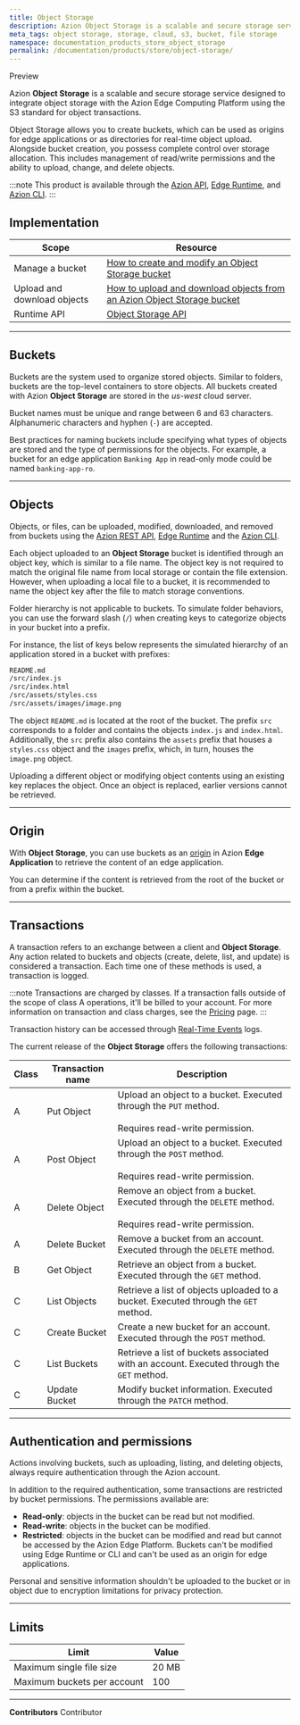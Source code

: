 ```yaml
---
title: Object Storage
description: Azion Object Storage is a scalable and secure storage service designed to integrate object storage with the Azion Edge Computing Platform using the S3 standard.
meta_tags: object storage, storage, cloud, s3, bucket, file storage
namespace: documentation_products_store_object_storage
permalink: /documentation/products/store/object-storage/
---
```



<Badge variant="accent">
  Preview
</Badge>

Azion **Object Storage** is a scalable and secure storage service designed to integrate object storage with the Azion Edge Computing Platform using the S3 standard for object transactions. 

Object Storage allows you to create buckets, which can be used as origins for edge applications or as directories for real-time object upload. Alongside bucket creation, you possess complete control over storage allocation. This includes management of read/write permissions and the ability to upload, change, and delete objects.

:::note
This product is available through the [Azion API](https://api.azion.com), [Edge Runtime](/en/documentation/devtools/runtime/overview/), and [Azion CLI](/en/documentation/products/azion-cli/overview/).
:::

## Implementation

| Scope | Resource |
| --- | --- |
| Manage a bucket | [How to create and modify an Object Storage bucket](/en/documentation/products/guides/create-and-modify-bucket/) |
| Upload and download objects | [How to upload and download objects from an Azion Object Storage bucket](/en/documentation/products/guides/upload-and-download-objects-from-bucket/) |
| Runtime API | [Object Storage API](/en/documentation/devtools/runtime/api-reference/storage/) |

---

## Buckets

Buckets are the system used to organize stored objects. Similar to folders, buckets are the top-level containers to store objects. All buckets created with Azion **Object Storage** are stored in the *us-west* cloud server.

Bucket names must be unique and range between 6 and 63 characters. Alphanumeric characters and hyphen (`-`) are accepted. 

Best practices for naming buckets include specifying what types of objects are stored and the type of permissions for the objects. For example, a bucket for an edge application `Banking App` in read-only mode could be named `banking-app-ro`.

---

## Objects

Objects, or files, can be uploaded, modified, downloaded, and removed from buckets using the [Azion REST API](https://api.azion.com), [Edge Runtime](/en/documentation/devtools/runtime/overview/) and the [Azion CLI](/en/documentation/products/azion-cli/overview/).

Each object uploaded to an **Object Storage** bucket is identified through an object key, which is similar to a file name. The object key is not required to match the original file name from local storage or contain the file extension. However, when uploading a local file to a bucket, it is recommended to name the object key after the file to match storage conventions.

Folder hierarchy is not applicable to buckets. To simulate folder behaviors, you can use the forward slash (`/`) when creating keys to categorize objects in your bucket into a prefix.

For instance, the list of keys below represents the simulated hierarchy of an application stored in a bucket with prefixes:

```bash
README.md
/src/index.js
/src/index.html
/src/assets/styles.css
/src/assets/images/image.png
```

The object `README.md` is located at the root of the bucket. The prefix `src` corresponds to a folder and contains the objects `index.js` and `index.html`. Additionally, the `src` prefix also contains the `assets` prefix that houses a `styles.css` object and the `images` prefix, which, in turn, houses the `image.png` object.

Uploading a different object or modifying object contents using an existing key replaces the object. Once an object is replaced, earlier versions cannot be retrieved.

---

## Origin

With **Object Storage**, you can use buckets as an [origin](/en/documentation/products/build/edge-application/origins/#object-storage) in Azion **Edge Application** to retrieve the content of an edge application.

You can determine if the content is retrieved from the root of the bucket or from a prefix within the bucket.

---

## Transactions

A transaction refers to an exchange between a client and **Object Storage**. Any action related to buckets and objects (create, delete, list, and update) is considered a transaction. Each time one of these methods is used, a transaction is logged. 

:::note
Transactions are charged by classes. If a transaction falls outside of the scope of class A operations, it'll be billed to your account. For more information on transaction and class charges, see the [Pricing](https://www.azion.com/en/pricing/) page.
:::

Transaction history can be accessed through [Real-Time Events](/en/documentation/products/observe/real-time-events/) logs.

The current release of the **Object Storage** offers the following transactions:

| Class | Transaction name | Description |
| --- | --- | --- |
| A | Put Object | Upload an object to a bucket. Executed through the `PUT` method. <br></br>Requires read-write permission. |
| A | Post Object | Upload an object to a bucket. Executed through the `POST` method. <br></br>Requires read-write permission. |
| A | Delete Object | Remove an object from a bucket. Executed through the `DELETE` method. <br></br>Requires read-write permission. |
| A | Delete Bucket | Remove a bucket from an account. Executed through the `DELETE` method. |
| B | Get Object | Retrieve an object from a bucket. Executed through the `GET` method. |
| C | List Objects | Retrieve a list of objects uploaded to a bucket. Executed through the `GET` method. |
| C | Create Bucket | Create a new bucket for an account. Executed through the `POST` method. |
| C | List Buckets | Retrieve a list of buckets associated with an account. Executed through the `GET` method. |
| C | Update Bucket | Modify bucket information. Executed through the `PATCH` method. |

---

## Authentication and permissions

Actions involving buckets, such as uploading, listing, and deleting objects, always require authentication through the Azion account.

In addition to the required authentication, some transactions are restricted by bucket permissions. The permissions available are:

- **Read-only**: objects in the bucket can be read but not modified.
- **Read-write**: objects in the bucket can be modified.
- **Restricted**: objects in the bucket can be modified and read but cannot be accessed by the Azion Edge Platform. Buckets can't be modified using Edge Runtime or CLI and can't be used as an origin for edge applications.

Personal and sensitive information shouldn't be uploaded to the bucket or in object due to encryption limitations for privacy protection.

---

## Limits

| Limit | Value | 
| --- | --- | 
| Maximum single file size | 20 MB |
| Maximum buckets per account | 100 |

---


**Contributors** <ContributorList>Contributor</ContributorList>
